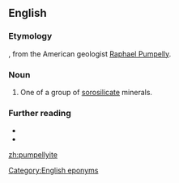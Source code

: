 {{also|Pumpellyite}}
==English==

===Etymology===
{{suffix|Pumpelly|ite|lang=en}}, from the American geologist [[w:Raphael Pumpelly|Raphael Pumpelly]].

===Noun===
{{en-noun}}
{{wikipedia}}

# {{lb|en|geology}} One of a group of [[sorosilicate]] minerals.

===Further reading===
* {{R:WebMineral}}
* {{R:mindat}}

[[Category:English eponyms]]
[[zh:pumpellyite]]